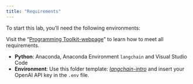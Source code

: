 ```yaml
---
title: "Requirements"
---
```


To start this lab, you'll need the following environments:

:::{.callout-important}
Visit the "[Programming Toolkit-webpage](https://kirenz.github.io/lab-toolkit/)" to learn how to meet all requirements.
:::

- **Python**: Anaconda, Anaconda Environment `langchain` and Visual Studio Code
- **Environment**: Use this folder template: [*langchain-intro*](https://github.com/kirenz/lab-langchain-intro/blob/main/langchain-intro.zip) and insert your OpenAI API key in the `.env` file.  